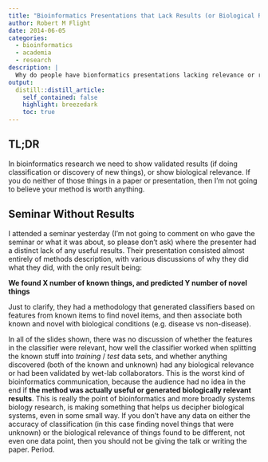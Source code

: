 ```yaml
---
title: "Bioinformatics Presentations that Lack Results (or Biological Relevance)"
author: Robert M Flight
date: 2014-06-05
categories: 
  - bioinformatics
  - academia
  - research
description: |
  Why do people have bionformatics presentations lacking relevance or results?
output:
  distill::distill_article:
    self_contained: false
    highlight: breezedark
    toc: true
---
```


## TL;DR

In bioinformatics research we need to show validated results (if doing classification or discovery of new things), or show biological relevance. If you do neither of those things in a paper or presentation, then I'm not going to believe your method is worth anything.

## Seminar Without Results

I attended a seminar yesterday (I'm not going to comment on who gave the seminar or what it was about, so please don't ask) where the presenter had a distinct lack of any useful results. Their presentation consisted almost entirely of methods description, with various discussions of why they did what they did, with the only result being:

**We found X number of known things, and predicted Y number of novel things**

Just to clarify, they had a methodology that generated classifiers based on features from known items to find novel items, and then associate both known and novel with biological conditions (e.g. disease vs non-disease). 

In all of the slides shown, there was no discussion of whether the features in the classifier were relevant, how well the classifier worked when splitting the known stuff into *training* / *test* data sets, and whether anything discovered (both of the known and unknown) had any biological relevance or had been validated by wet-lab collaborators. This is the worst kind of bioinformatics communication, because the audience had no idea in the end if **the method was actually useful or generated biologically relevant results**. This is really the point of bioinformatics and more broadly systems biology research, is making something that helps us decipher biological systems, even in some small way. If you don't have any data on either the accuracy of classification (in this case finding novel things that were unknown) or the biological relevance of things found to be different, not even one data point, then you should not be giving the talk or writing the paper. Period.
